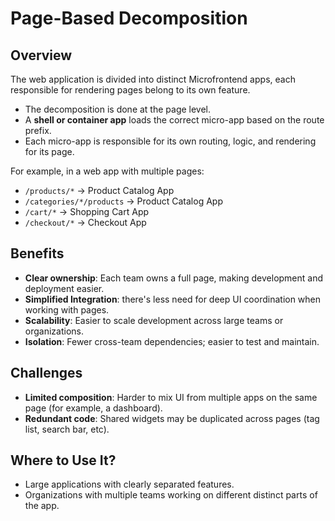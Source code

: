 # Page-Based Decomposition

## Overview

The web application is divided into distinct Microfrontend apps, each responsible for rendering pages belong to its own feature.

- The decomposition is done at the page level.
- A **shell or container app** loads the correct micro-app based on the route prefix.
- Each micro-app is responsible for its own routing, logic, and rendering for its page.

For example, in a web app with multiple pages:
- `/products/*` → Product Catalog App
- `/categories/*/products` → Product Catalog App
- `/cart/*` → Shopping Cart App
- `/checkout/*` → Checkout App


## Benefits

- **Clear ownership**: Each team owns a full page, making development and deployment easier.
- **Simplified Integration**: there's less need for deep UI coordination when working with pages.
- **Scalability**: Easier to scale development across large teams or organizations.
- **Isolation**: Fewer cross-team dependencies; easier to test and maintain.


## Challenges

- **Limited composition**: Harder to mix UI from multiple apps on the same page (for example, a dashboard).
- **Redundant code**: Shared widgets may be duplicated across pages (tag list, search bar, etc).


## Where to Use It?

- Large applications with clearly separated features.
- Organizations with multiple teams working on different distinct parts of the app.
